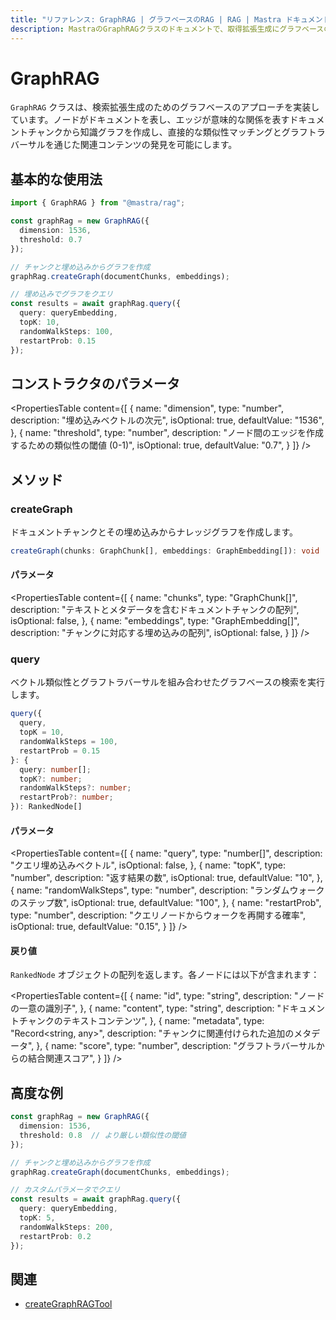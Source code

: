 ```yaml
---
title: "リファレンス: GraphRAG | グラフベースのRAG | RAG | Mastra ドキュメント"
description: MastraのGraphRAGクラスのドキュメントで、取得拡張生成にグラフベースのアプローチを実装しています。
---
```


# GraphRAG

`GraphRAG` クラスは、検索拡張生成のためのグラフベースのアプローチを実装しています。ノードがドキュメントを表し、エッジが意味的な関係を表すドキュメントチャンクから知識グラフを作成し、直接的な類似性マッチングとグラフトラバーサルを通じた関連コンテンツの発見を可能にします。

## 基本的な使用法

```typescript
import { GraphRAG } from "@mastra/rag";

const graphRag = new GraphRAG({
  dimension: 1536,
  threshold: 0.7
});

// チャンクと埋め込みからグラフを作成
graphRag.createGraph(documentChunks, embeddings);

// 埋め込みでグラフをクエリ
const results = await graphRag.query({
  query: queryEmbedding,
  topK: 10,
  randomWalkSteps: 100,
  restartProb: 0.15
});
```

## コンストラクタのパラメータ

<PropertiesTable
  content={[
    {
      name: "dimension",
      type: "number",
      description: "埋め込みベクトルの次元",
      isOptional: true,
      defaultValue: "1536",
    },
    {
      name: "threshold",
      type: "number",
      description: "ノード間のエッジを作成するための類似性の閾値 (0-1)",
      isOptional: true,
      defaultValue: "0.7",
    }
  ]}
/>

## メソッド

### createGraph

ドキュメントチャンクとその埋め込みからナレッジグラフを作成します。

```typescript
createGraph(chunks: GraphChunk[], embeddings: GraphEmbedding[]): void
```

#### パラメータ
<PropertiesTable
  content={[
    {
      name: "chunks",
      type: "GraphChunk[]",
      description: "テキストとメタデータを含むドキュメントチャンクの配列",
      isOptional: false,
    },
    {
      name: "embeddings",
      type: "GraphEmbedding[]",
      description: "チャンクに対応する埋め込みの配列",
      isOptional: false,
    }
  ]}
/>

### query

ベクトル類似性とグラフトラバーサルを組み合わせたグラフベースの検索を実行します。

```typescript
query({
  query,
  topK = 10,
  randomWalkSteps = 100,
  restartProb = 0.15
}: {
  query: number[];
  topK?: number;
  randomWalkSteps?: number;
  restartProb?: number;
}): RankedNode[]
```

#### パラメータ
<PropertiesTable
  content={[
    {
      name: "query",
      type: "number[]",
      description: "クエリ埋め込みベクトル",
      isOptional: false,
    },
    {
      name: "topK",
      type: "number",
      description: "返す結果の数",
      isOptional: true,
      defaultValue: "10",
    },
    {
      name: "randomWalkSteps",
      type: "number",
      description: "ランダムウォークのステップ数",
      isOptional: true,
      defaultValue: "100",
    },
    {
      name: "restartProb",
      type: "number",
      description: "クエリノードからウォークを再開する確率",
      isOptional: true,
      defaultValue: "0.15",
    }
  ]}
/>

#### 戻り値
`RankedNode` オブジェクトの配列を返します。各ノードには以下が含まれます：

<PropertiesTable
  content={[
    {
      name: "id",
      type: "string",
      description: "ノードの一意の識別子",
    },
    {
      name: "content",
      type: "string",
      description: "ドキュメントチャンクのテキストコンテンツ",
    },
    {
      name: "metadata",
      type: "Record<string, any>",
      description: "チャンクに関連付けられた追加のメタデータ",
    },
    {
      name: "score",
      type: "number",
      description: "グラフトラバーサルからの結合関連スコア",
    }
  ]}
/>

## 高度な例

```typescript
const graphRag = new GraphRAG({
  dimension: 1536,
  threshold: 0.8  // より厳しい類似性の閾値
});

// チャンクと埋め込みからグラフを作成
graphRag.createGraph(documentChunks, embeddings);

// カスタムパラメータでクエリ
const results = await graphRag.query({
  query: queryEmbedding,
  topK: 5,
  randomWalkSteps: 200,
  restartProb: 0.2
});
```

## 関連

- [createGraphRAGTool](../tools/graph-rag-tool)
